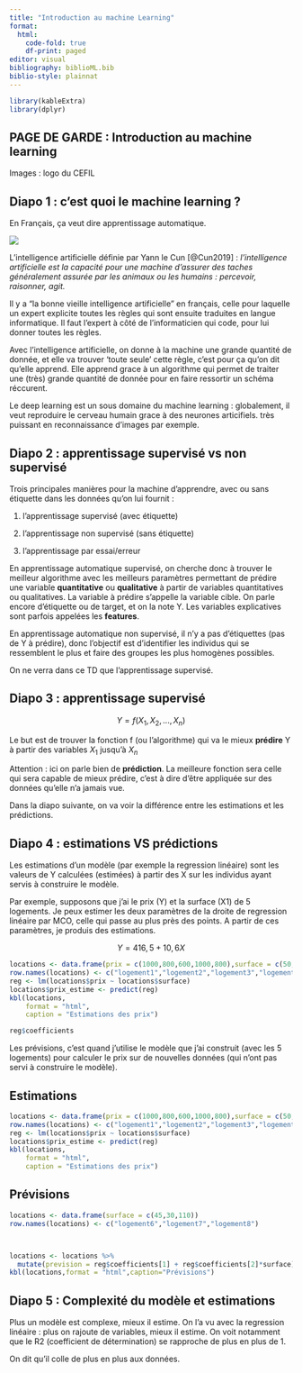```yaml
---
title: "Introduction au machine Learning"
format: 
  html:
    code-fold: true
    df-print: paged
editor: visual
bibliography: biblioML.bib
biblio-style: plainnat
---
```


```r
library(kableExtra)
library(dplyr)
```

## PAGE DE GARDE : Introduction au machine learning

Images : logo du CEFIL

## Diapo 1 : c'est quoi le machine learning ?

En Français, ça veut dire apprentissage automatique.

![](IA_ML.png)

L'intelligence artificielle définie par Yann le Cun [@Cun2019] : *l'intelligence artificielle est la capacité pour une machine d'assurer des taches généralement assurée par les animaux ou les humains : percevoir, raisonner, agit.*

Il y a "la bonne vieille intelligence artificielle" en français, celle pour laquelle un expert explicite toutes les règles qui sont ensuite traduites en langue informatique. Il faut l'expert à côté de l'informaticien qui code, pour lui donner toutes les règles.

Avec l'intelligence artificielle, on donne à la machine une grande quantité de donnée, et elle va trouver 'toute seule' cette règle, c'est pour ça qu'on dit qu'elle apprend. Elle apprend grace à un algorithme qui permet de traiter une (très) grande quantité de donnée pour en faire ressortir un schéma réccurent.

Le deep learning est un sous domaine du machine learning : globalement, il veut reproduire le cerveau humain grace à des neurones articifiels. très puissant en reconnaissance d'images par exemple.

## Diapo 2 : apprentissage supervisé vs non supervisé

Trois principales manières pour la machine d'apprendre, avec ou sans étiquette dans les données qu'on lui fournit :

1.  l'apprentissage supervisé (avec étiquette)

2.  l'apprentissage non supervisé (sans étiquette)

3.  l'apprentissage par essai/erreur

En apprentissage automatique supervisé, on cherche donc à trouver le meilleur algorithme avec les meilleurs paramètres permettant de prédire une variable **quantitative** ou **qualitative** à partir de variables quantitatives ou qualitatives. La variable à prédire s'appelle la variable cible. On parle encore d'étiquette ou de target, et on la note Y. Les variables explicatives sont parfois appelées les **features**.

En apprentissage automatique non supervisé, il n'y a pas d'étiquettes (pas de Y à prédire), donc l'objectif est d'identifier les individus qui se ressemblent le plus et faire des groupes les plus homogènes possibles.

On ne verra dans ce TD que l'apprentissage supervisé.

## Diapo 3 : apprentissage supervisé

$$
Y = f(X_1, X_2, ...,X_n)
$$

Le but est de trouver la fonction f (ou l'algorithme) qui va le mieux **prédire** Y à partir des variables $X_1$ jusqu'à $X_n$

Attention : ici on parle bien de **prédiction**. La meilleure fonction sera celle qui sera capable de mieux prédire, c'est à dire d'être appliquée sur des données qu'elle n'a jamais vue.

Dans la diapo suivante, on va voir la différence entre les estimations et les prédictions.

## Diapo 4 : estimations VS prédictions

Les estimations d'un modèle (par exemple la regression linéaire) sont les valeurs de Y calculées (estimées) à partir des X sur les individus ayant servis à construire le modèle.

Par exemple, supposons que j'ai le prix (Y) et la surface (X1) de 5 logements. Je peux estimer les deux paramètres de la droite de regression linéaire par MCO, celle qui passe au plus près des points. A partir de ces paramètres, je produis des estimations.

$$
Y = 416,5 + 10,6 X
$$

```r
locations <- data.frame(prix = c(1000,800,600,1000,800),surface = c(50,30,25,60,35))
row.names(locations) <- c("logement1","logement2","logement3","logement4","logement5")
reg <- lm(locations$prix ~ locations$surface)
locations$prix_estime <- predict(reg)
kbl(locations,
    format = "html",
    caption = "Estimations des prix")
```

```r
reg$coefficients
```

Les prévisions, c'est quand j'utilise le modèle que j'ai construit (avec les 5 logements) pour calculer le prix sur de nouvelles données (qui n'ont pas servi à construire le modèle).

::: panel-tabset
## Estimations

```r
locations <- data.frame(prix = c(1000,800,600,1000,800),surface = c(50,30,25,60,35))
row.names(locations) <- c("logement1","logement2","logement3","logement4","logement5")
reg <- lm(locations$prix ~ locations$surface)
locations$prix_estime <- predict(reg)
kbl(locations,
    format = "html",
    caption = "Estimations des prix")
```

## Prévisions

```r
locations <- data.frame(surface = c(45,30,110))
row.names(locations) <- c("logement6","logement7","logement8")



locations <- locations %>% 
  mutate(prevision = reg$coefficients[1] + reg$coefficients[2]*surface)
kbl(locations,format = "html",caption="Prévisions")

```
:::

## Diapo 5 : Complexité du modèle et estimations

Plus un modèle est complexe, mieux il estime. On l'a vu avec la regression linéaire : plus on rajoute de variables, mieux il estime. On voit notamment que le R2 (coefficient de détermination) se rapproche de plus en plus de 1.

On dit qu'il colle de plus en plus aux données.
